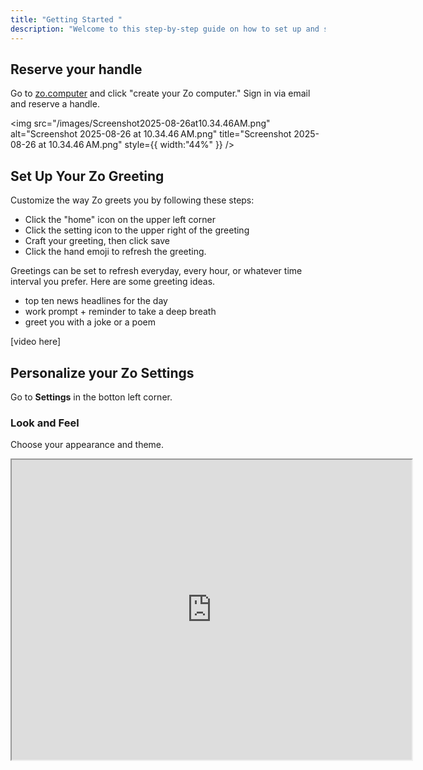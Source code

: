 ```yaml
---
title: "Getting Started "
description: "Welcome to this step-by-step guide on how to set up and start using your Zo computer."
---
```


## Reserve your handle

Go to [zo.computer](zo.computer) and click "create your Zo computer." Sign in via email and reserve a handle.

<img
  src="/images/Screenshot2025-08-26at10.34.46AM.png"
  alt="Screenshot 2025-08-26 at 10.34.46 AM.png"
  title="Screenshot 2025-08-26 at 10.34.46 AM.png"
  style={{ width:"44%" }}
/>

## Set Up Your Zo Greeting

Customize the way Zo greets you by following these steps:

- Click the "home" icon on the upper left corner
- Click the setting icon to the upper right of the greeting
- Craft your greeting, then click save
- Click the hand emoji to refresh the greeting.

Greetings can be set to refresh everyday, every hour, or whatever time interval you prefer. Here are some greeting ideas.

- top ten news headlines for the day
- work prompt \+ reminder to take a deep breath
- greet you with a joke or a poem

[video here]

## Personalize your Zo Settings

Go to **Settings** in the botton left corner.

### **Look and Feel**

Choose your appearance and theme.

<iframe src="https://drive.google.com/file/d/1AfmelmG0izNVdslIIV6DAm9oObnIbo49/preview" width="640" height="480" allow="autoplay" />

### **Your AI**

**Get access to all models:**

Choose from the best leading chat and image models

<iframe src="https://drive.google.com/file/d/1NlLRVGAftQP8ifhU4HL6smFCtqiXx9tr/preview" width="640" height="480" allow="autoplay" />

**Add rules:**

Tell Zo to chat in a certain way, create or organize files based on prompts, and more

![Screenshot 2025-08-26 at 10.57.16 AM.png](/images/Screenshot2025-08-26at10.57.16AM.png)

**Create Zofiles:**

Zofiles are personas for specific occasions to enhance work or just for fun

![settings zofile.png](/images/settingszofile.png)

Toggled them on from settings, or simply choose the right Zofile when you create a new chat.

![Screenshot 2025-08-26 at 1.06.50 PM.png](/images/Screenshot2025-08-26at1.06.50PM.png)

### Integrations

**Connect your Google Drive, Google Calendar, and Notion:**

Make sure to enable both read and write access so Zo can do tasks such as adding removing appointments, editing files, and more\!

<iframe src="https://drive.google.com/file/d/1mCqW2rtJb7CYvO-bRH8IaT2TtrmmH2ee/preview" width="640" height="480" allow="autoplay" />

**Connect your email and phone number:**

Email your Zo ([yourusername@zo.computer](mailto:yourusername@zo.computer)) from as many emails as you'd like to get content from your Zo files, save articles, organize your workspace, execute work, and more. Link your phone number so you can talk to Zo even more easily to do all of the above.

![link email and text.png](/images/linkemailandtext.png)

### Developer

Find additional settings in this section, including customizing your chat to pop out as a second window, and enabling secrets for different development environments.

![Screenshot 2025-08-26 at 1.22.15 PM.png](/images/Screenshot2025-08-26at1.22.15PM.png)